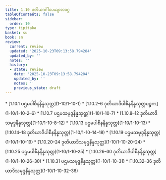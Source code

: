 ```yaml
---
title: 1.10 ဒုတိယဂင်္ဂါပေယျာလဝဂ္ဂ
tableOfContents: false
sidebar:
  order: 10
type: tipitaka
basket: su
book: sn
review:
  current: review
  updated: '2025-10-23T09:13:58.794284'
  updated_by: ''
  notes: ''
  history:
  - state: review
    date: '2025-10-23T09:13:58.794284'
    updated_by: ''
    notes: ''
    previous_state: draft
---
```



<ReviewStatus review={frontmatter.review} showDetails={true} />

<HypothesisAnnotation frontmatter={frontmatter} />

<DynamicBreadcrumb />



<TableOfContents book="sn" section="1.10">
* [1.10.1 ပဌမပါစီနနိန္နသုတ္တ](1-10/1-10-1)
* [1.10.2–6 ဒုတိယာဒိပါစီနနိန္နသုတ္တပဉ္စက](1-10/1-10-2–6)
* [1.10.7 ပဌမသမုဒ္ဒနိန္နသုတ္တ](1-10/1-10-7)
* [1.10.8–12 ဒုတိယာဒိသမုဒ္ဒနိန္နသုတ္တ](1-10/1-10-8–12)
* [1.10.13 ပဌမပါစီနနိန္နသုတ္တ](1-10/1-10-13)
* [1.10.14–18 ဒုတိယာဒိပါစီနနိန္နသုတ္တ](1-10/1-10-14–18)
* [1.10.19 ပဌမသမုဒ္ဒနိန္နသုတ္တ](1-10/1-10-19)
* [1.10.20–24 ဒုတိယာဒိသမုဒ္ဒနိန္နသုတ္တ](1-10/1-10-20–24)
* [1.10.25 ပဌမပါစီနနိန္နသုတ္တ](1-10/1-10-25)
* [1.10.26–30 ဒုတိယာဒိပါစီနနိန္နသုတ္တ](1-10/1-10-26–30)
* [1.10.31 ပဌမသမုဒ္ဒနိန္နသုတ္တ](1-10/1-10-31)
* [1.10.32–36 ဒုတိယာဒိသမုဒ္ဒနိန္နသုတ္တ](1-10/1-10-32–36)
</TableOfContents>